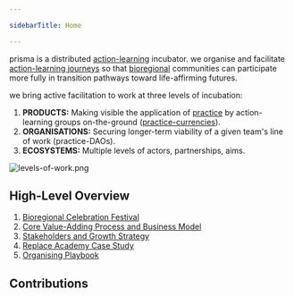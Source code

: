 ```yaml
---

sidebarTitle: Home

---
```


prisma is a distributed [action-learning](/patterns/action-learning.md) incubator. we organise and facilitate [action-learning journeys](/patterns/action-learning%20journeys.md) so that [bioregional](/glossary/bioregion) communities can participate more fully in transition pathways toward life-affirming futures.

we bring active facilitation to work at three levels of incubation:

1. **PRODUCTS:** Making visible the application of [practice](/glossary/Practice.md) by action-learning groups on-the-ground ([practice-currencies](/processes/process-infrastructuring/practice-currencies.md)). 
2. **ORGANISATIONS:** Securing longer-term viability of a given team's line of work (practice-DAOs).
3. **ECOSYSTEMS:** Multiple levels of actors, partnerships, aims. 

![levels-of-work.png](/levels-of-work.png)
## High-Level Overview

1. [Bioregional Celebration Festival](/context%20&%20narrative/Bioregional%20Celebration%20Festival.md)
2. [Core Value-Adding Process and Business Model](/context%20&%20narrative/Core%20Value-Adding%20Process%20and%20Business%20Model.md)
3. [Stakeholders and Growth Strategy](/context%20&%20narrative/Stakeholders%20and%20Growth%20Strategy.md)
4. [Replace Academy Case Study](/context%20&%20narrative/Replace%20Academy%20Case%20Study.md)
5. [Organising Playbook](/playbook)

## Contributions

<ContributorChart />
